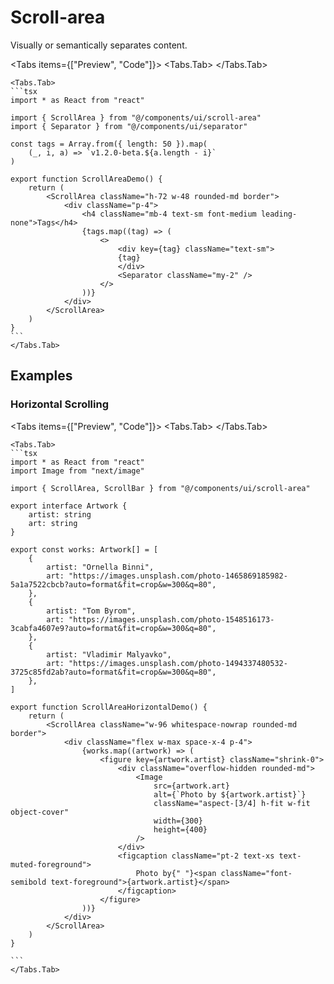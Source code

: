 
# Scroll-area

Visually or semantically separates content.

<Tabs items={["Preview", "Code"]}>
    <Tabs.Tab>
        <ComponentPreview>
            <ScrollAreaDemo />
        </ComponentPreview>
    </Tabs.Tab>

    <Tabs.Tab>
    ```tsx
    import * as React from "react"

    import { ScrollArea } from "@/components/ui/scroll-area"
    import { Separator } from "@/components/ui/separator"

    const tags = Array.from({ length: 50 }).map(
        (_, i, a) => `v1.2.0-beta.${a.length - i}`
    )

    export function ScrollAreaDemo() {
        return (
            <ScrollArea className="h-72 w-48 rounded-md border">
                <div className="p-4">
                    <h4 className="mb-4 text-sm font-medium leading-none">Tags</h4>
                    {tags.map((tag) => (
                        <>
                            <div key={tag} className="text-sm">
                            {tag}
                            </div>
                            <Separator className="my-2" />
                        </>
                    ))}
                </div>
            </ScrollArea>
        )
    }
    ```
    </Tabs.Tab>

</Tabs>

## Examples

### Horizontal Scrolling

<Tabs items={["Preview", "Code"]}>
    <Tabs.Tab>
        <ComponentPreview>
            <ScrollAreaHorizontalDemo />
        </ComponentPreview>
    </Tabs.Tab>

    <Tabs.Tab>
    ```tsx
    import * as React from "react"
    import Image from "next/image"

    import { ScrollArea, ScrollBar } from "@/components/ui/scroll-area"

    export interface Artwork {
        artist: string
        art: string
    }

    export const works: Artwork[] = [
        {
            artist: "Ornella Binni",
            art: "https://images.unsplash.com/photo-1465869185982-5a1a7522cbcb?auto=format&fit=crop&w=300&q=80",
        },
        {
            artist: "Tom Byrom",
            art: "https://images.unsplash.com/photo-1548516173-3cabfa4607e9?auto=format&fit=crop&w=300&q=80",
        },
        {
            artist: "Vladimir Malyavko",
            art: "https://images.unsplash.com/photo-1494337480532-3725c85fd2ab?auto=format&fit=crop&w=300&q=80",
        },
    ]

    export function ScrollAreaHorizontalDemo() {
        return (
            <ScrollArea className="w-96 whitespace-nowrap rounded-md border">
                <div className="flex w-max space-x-4 p-4">
                    {works.map((artwork) => (
                        <figure key={artwork.artist} className="shrink-0">
                            <div className="overflow-hidden rounded-md">
                                <Image
                                    src={artwork.art}
                                    alt={`Photo by ${artwork.artist}`}
                                    className="aspect-[3/4] h-fit w-fit object-cover"
                                    width={300}
                                    height={400}
                                />
                            </div>
                            <figcaption className="pt-2 text-xs text-muted-foreground">
                                Photo by{" "}<span className="font-semibold text-foreground">{artwork.artist}</span>
                            </figcaption>
                        </figure>
                    ))}
                </div>
            </ScrollArea>
        )
    }

    ```
    </Tabs.Tab>

</Tabs>
